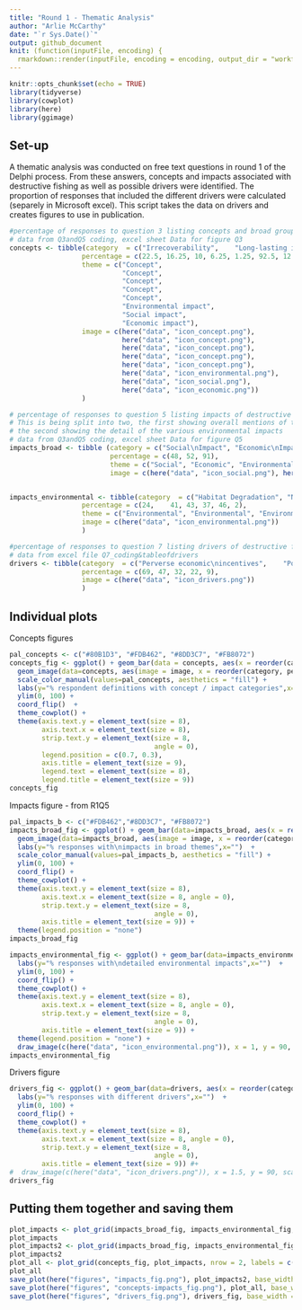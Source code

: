```yaml
---
title: "Round 1 - Thematic Analysis"
author: "Arlie McCarthy"
date: "`r Sys.Date()`"
output: github_document
knit: (function(inputFile, encoding) {
  rmarkdown::render(inputFile, encoding = encoding, output_dir = "workflow") })
---
```


```r
knitr::opts_chunk$set(echo = TRUE)
library(tidyverse)
library(cowplot)
library(here)
library(ggimage)
```

## Set-up

A thematic analysis was conducted on free text questions in round 1 of the Delphi process. From these answers, concepts and impacts associated with destructive fishing as well as possible drivers were identified. The proportion of responses that included the different drivers were calculated (separely in Microsoft excel). This script takes the data on drivers and creates figures to use in publication. 

```r
#percentage of responses to question 3 listing concepts and broad groups of impacts associated with destructive fishing
# data from Q3andQ5 coding, excel sheet Data for figure Q3
concepts <- tibble(category  = c("Irrecoverability",	"Long-lasting impacts",	"Context Dependence",	"Illegality",	"Avoidability", "Environmental impacts", "Socio-economic harm", "Economic losses"),
                  percentage = c(22.5, 16.25, 10, 6.25, 1.25, 92.5, 12.5, 8.75),
                  theme = c("Concept", 
                            "Concept",
                            "Concept",
                            "Concept",
                            "Concept",
                            "Environmental impact", 
                            "Social impact", 
                            "Economic impact"),
                  image = c(here("data", "icon_concept.png"), 
                            here("data", "icon_concept.png"),
                            here("data", "icon_concept.png"),
                            here("data", "icon_concept.png"),
                            here("data", "icon_concept.png"),
                            here("data", "icon_environmental.png"),
                            here("data", "icon_social.png"),
                            here("data", "icon_economic.png"))
                  )

# percentage of responses to question 5 listing impacts of destructive fishing
# This is being split into two, the first showing overall mentions of the 3 broad categories
# the second showing the detail of the various environmental impacts
# data from Q3andQ5 coding, excel sheet Data for figure Q5
impacts_broad <- tibble (category = c("Social\nImpact", "Economic\nImpact", "Environmental\nImpact"),
                         percentage = c(48, 52, 91),
                         theme = c("Social", "Economic", "Environmental"),
                         image = c(here("data", "icon_social.png"), here("data", "icon_economic.png"), here("data", "icon_environmental.png")))


impacts_environmental <- tibble(category  = c("Habitat Degradation", "Non-Target Species\nImpacts", "Target Species\nImpacts", "Non-Specific Marine\nEnvironmental Impacts", "Benthic/VME\nImpacts", "Water Column\nImpacts"),
                  percentage = c(24,	41,	43,	37,	46,	2),
                  theme = c("Environmental", "Environmental", "Environmental", "Environmental", "Environmental", "Environmental"),
                  image = c(here("data", "icon_environmental.png"))
                  )

#percentage of responses to question 7 listing drivers of destructive fishing
# data from excel file Q7_coding&tableofdrivers
drivers <- tibble(category  = c("Perverse economic\nincentives",	"Political/governance\nfailure",	"Social disruption/\ninequity",	"Technological limitations",	"Negative environmental\nfeedback"),
                  percentage = c(69, 47, 32, 22, 9),
                  image = c(here("data", "icon_drivers.png"))
                  )
```

## Individual plots

Concepts figures

```r
pal_concepts <- c("#80B1D3", "#FDB462", "#8DD3C7", "#FB8072")
concepts_fig <- ggplot() + geom_bar(data = concepts, aes(x = reorder(category, percentage), y=percentage,fill = theme), position="stack", stat="identity", width = 0.75) + 
  geom_image(data=concepts, aes(image = image, x = reorder(category, percentage), y=percentage, fill = theme), position = "identity", nudge_y = 3, size = 0.08) +
  scale_color_manual(values=pal_concepts, aesthetics = "fill") +
  labs(y="% respondent definitions with concept / impact categories",x="", fill = "Category")  +
  ylim(0, 100) +
  coord_flip()  +
  theme_cowplot() +
  theme(axis.text.y = element_text(size = 8),
        axis.text.x = element_text(size = 8),
        strip.text.y = element_text(size = 8,
                                    angle = 0),
        legend.position = c(0.7, 0.3),
        axis.title = element_text(size = 9),
        legend.text = element_text(size = 8),
        legend.title = element_text(size = 9))
concepts_fig
```

Impacts figure - from R1Q5
```r
pal_impacts_b <- c("#FDB462","#8DD3C7", "#FB8072")
impacts_broad_fig <- ggplot() + geom_bar(data=impacts_broad, aes(x = reorder(category, percentage), y=percentage, fill = theme), position="stack", stat="identity", width = 0.75) + 
  geom_image(data=impacts_broad, aes(image = image, x = reorder(category, percentage), y=percentage, fill = theme), position = "identity", nudge_y = 8, size = 0.1) +
  labs(y="% responses with\nimpacts in broad themes",x="")  +
  scale_color_manual(values=pal_impacts_b, aesthetics = "fill") +
  ylim(0, 100) +
  coord_flip() +
  theme_cowplot() +
  theme(axis.text.y = element_text(size = 8),
        axis.text.x = element_text(size = 8, angle = 0),
        strip.text.y = element_text(size = 8,
                                    angle = 0),
        axis.title = element_text(size = 9)) +
  theme(legend.position = "none")
impacts_broad_fig

impacts_environmental_fig <- ggplot() + geom_bar(data=impacts_environmental, aes(x = reorder(category, percentage), y=percentage), fill = c("#8DD3C7"), position="stack", stat="identity", width = 0.75) + 
  labs(y="% responses with\ndetailed environmental impacts",x="")  +
  ylim(0, 100) +
  coord_flip() +
  theme_cowplot() +
  theme(axis.text.y = element_text(size = 8),
        axis.text.x = element_text(size = 8, angle = 0),
        strip.text.y = element_text(size = 8,
                                    angle = 0),
        axis.title = element_text(size = 9)) +
  theme(legend.position = "none") +
  draw_image(c(here("data", "icon_environmental.png")), x = 1, y = 90, scale = 20)
impacts_environmental_fig
```

Drivers figure
```r
drivers_fig <- ggplot() + geom_bar(data=drivers, aes(x = reorder(category, percentage), y=percentage),fill = "#BEBADA", position="stack", stat="identity", width = 0.75) + 
  labs(y="% responses with different drivers",x="")  +
  ylim(0, 100) +
  coord_flip() +
  theme_cowplot() +
  theme(axis.text.y = element_text(size = 8),
        axis.text.x = element_text(size = 8, angle = 0),
        strip.text.y = element_text(size = 8,
                                    angle = 0),
        axis.title = element_text(size = 9)) #+
#  draw_image(c(here("data", "icon_drivers.png")), x = 1.5, y = 90, scale = 20)
drivers_fig
```

## Putting them together and saving them


```r
plot_impacts <- plot_grid(impacts_broad_fig, impacts_environmental_fig, ncol = 2, labels = c("b", "c"), rel_widths = c(1, 1.5), greedy = TRUE)
plot_impacts
plot_impacts2 <- plot_grid(impacts_broad_fig, impacts_environmental_fig, ncol = 2, labels = c("a", "b"), rel_widths = c(1, 1.5), greedy = TRUE)
plot_impacts2
plot_all <- plot_grid(concepts_fig, plot_impacts, nrow = 2, labels = c("a", ""))
plot_all
save_plot(here("figures", "impacts_fig.png"), plot_impacts2, base_width = 183, base_height = 50, units = "mm")
save_plot(here("figures", "concepts-impacts_fig.png"), plot_all, base_width = 183, base_height = 125, units = "mm")
save_plot(here("figures", "drivers_fig.png"), drivers_fig, base_width = 183, base_height = 50, units = "mm")
```